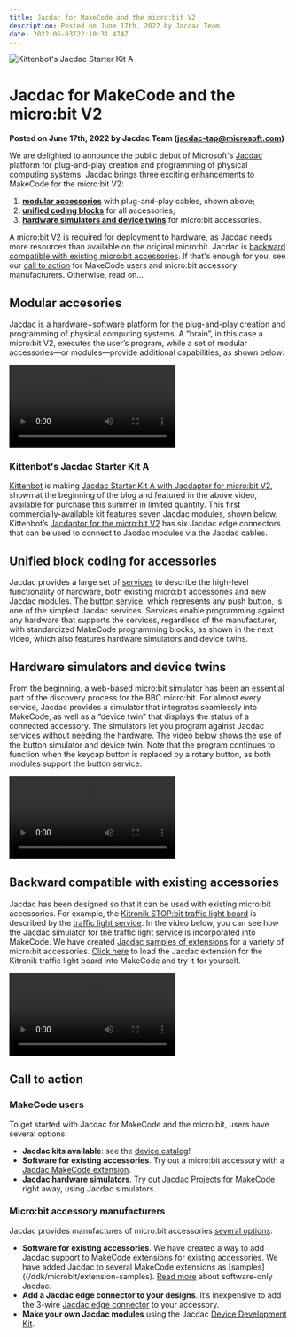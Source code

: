 ```yaml
---
title: Jacdac for MakeCode and the micro:bit V2
description: Posted on June 17th, 2022 by Jacdac Team
date: 2022-06-03T22:10:31.474Z
---
```


![Kittenbot's Jacdac Starter Kit A](./blog-header-june-2022.jpg)
# Jacdac for MakeCode and the micro:bit V2

**Posted on June 17th, 2022 by Jacdac Team (jacdac-tap@microsoft.com)**

We are delighted to announce the public debut of Microsoft's [Jacdac](https://aka.ms/jacdac) platform for plug-and-play creation and programming of physical computing systems.  Jacdac brings three exciting enhancements to MakeCode for the micro:bit V2: 

1. **[modular accessories](#modular-accesories)** with plug-and-play cables, shown above; 
2. **[unified coding blocks](#unified-block-coding-for-accessories)** for all accessories; 
3. **[hardware simulators and device twins](#hardware-simulation-and-device-twins)** for micro:bit accessories.  

A micro:bit V2 is required for deployment to hardware, as Jacdac needs more resources than available on the original micro:bit. Jacdac is [backward compatible with existing micro:bit accessories](#backward-compatible-with-existing-accessories). If that's enough for you, see our [call to action](#call-to-action) for MakeCode users and micro:bit accessory manufacturers. Otherwise, read on...

## Modular accesories

Jacdac is a hardware+software platform for the plug-and-play creation and programming of physical computing systems. A “brain”, in this case a micro:bit V2, executes the user’s program, while a set of modular accessories—or modules—provide additional capabilities, as shown below:

<Video
    label="Starting simulators in the device dashboard"
    src="dashboard-simulators"
/>

### Kittenbot's Jacdac Starter Kit A 

[Kittenbot](https://www.kittenbot.cc) is making [Jacdac Starter Kit A with Jacdaptor for micro:bit V2](/devices/kittenbot/jacdacstarterkitawithjacdaptorformicrobitv2v10/), shown at the beginning of the blog and featured in the above video, available for purchase this summer in limited quantity. This first commercially-available kit features seven Jacdac modules, shown below. Kittenbot’s [Jacdaptor for the micro:bit V2](/devices/kittenbot/jacdaptorformicrobitv2v10/) has six Jacdac edge connectors that can be used to connect to Jacdac modules via the Jacdac cables.

<DeviceSpecificationList company="kittenbot" buyNow={true} />

## Unified block coding for accessories

Jacdac provides a large set of [services](/services) to describe the high-level functionality of hardware, both existing micro:bit accessories and new Jacdac modules.  The [button service](/services/button), which represents any push button, is one of the simplest Jacdac services.  Services enable programming against any hardware that supports the services, regardless of the manufacturer, with standardized MakeCode programming blocks, as shown in the next video, which also features hardware simulators and device twins.

## Hardware simulators and device twins

From the beginning, a web-based micro:bit simulator has been an essential part of the discovery process for the BBC micro:bit. For almost every service, Jacdac provides a simulator that integrates seamlessly into MakeCode, as well as a “device twin” that displays the status of a connected accessory.  The simulators let you program against Jacdac services without needing the hardware. The video below shows the use of the button simulator and device twin.  Note that the program continues to function when the keycap button is replaced by a rotary button, as both modules support the button service.  

<Video
    label="Programming a button in MakeCode"
    src="blog-makecode-happy-button"
/>

## Backward compatible with existing accessories

Jacdac has been designed so that it can be used with existing micro:bit accessories. For example, the [Kitronik STOP:bit traffic light board](https://kitronik.co.uk/products/5642-stopbit-traffic-light-for-bbc-microbit)
is described by the [traffic light service](/services/trafficlight). In the video below, you can see how the Jacdac simulator for the traffic light service is incorporated into MakeCode. We have created [Jacdac samples of extensions](/ddk/microbit/extension-samples/) for a variety of micro:bit accessories. [Click here](https://makecode.microbit.org/beta#pub:github:pelikhan/pxt-kitronik-stopbit/jacdac) to load the Jacdac extension for the Kitronik traffic light board into MakeCode and try it for yourself.

<Video
    label="Simulating a traffic light using Software Only package"
    src="traffic-light"
/>
 

## Call to action

### MakeCode users

To get started with Jacdac for MakeCode and the micro:bit, users have several options:
-	**Jacdac kits available**: see the [device catalog](/devices)!
-	**Software for existing accessories**. Try out a micro:bit accessory with a [Jacdac MakeCode extension](/ddk/microbit/extension-samples).
-	**Jacdac hardware simulators**. Try out [Jacdac Projects for MakeCode](/clients/makecode/projects) right away, using Jacdac simulators.

### Micro:bit accessory manufacturers

Jacdac provides manufactures of micro:bit accessories [several options](/ddk/microbit):
- **Software for existing accessories**. We have created a way to add Jacdac support to MakeCode extensions for existing accessories.  We have added Jacdac to several MakeCode extensions as [samples]((/ddk/microbit/extension-samples).  [Read more](/ddk/microbit/software-only-accessory/) about software-only Jacdac.
- **Add a Jacdac edge connector to your designs**. It’s inexpensive to add the 3-wire [Jacdac edge connector](/ddk/microbit/#low-powered-physical-connector) to your accessory.	
- **Make your own Jacdac modules** using the Jacdac [Device Development Kit](/ddk).
